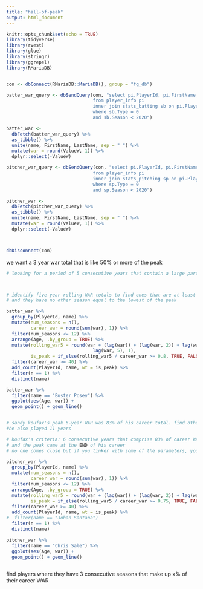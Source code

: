```yaml
---
title: "hall-of-peak"
output: html_document
---
```


```r
knitr::opts_chunk$set(echo = TRUE)
library(tidyverse)
library(rvest)
library(glue)
library(stringr)
library(ggrepel)
library(RMariaDB)


con <- dbConnect(RMariaDB::MariaDB(), group = "fg_db")

batter_war_query <- dbSendQuery(con, "select pi.PlayerId, pi.FirstName, pi.LastName, sb.Season, sb.Age, sb.ValueW
                                from player_info pi
                                inner join stats_batting sb on pi.PlayerId = sb.playerid
                                where sb.Type = 0
                                and sb.Season < 2020")

batter_war <-
  dbFetch(batter_war_query) %>%
  as_tibble() %>%
  unite(name, FirstName, LastName, sep = " ") %>%
  mutate(war = round(ValueW, 1)) %>%
  dplyr::select(-ValueW)

pitcher_war_query <- dbSendQuery(con, "select pi.PlayerId, pi.FirstName, pi.LastName, sp.Season, sp.Age, sp.ValueW
                                from player_info pi
                                inner join stats_pitching sp on pi.PlayerId = sp.PlayerId
                                where sp.Type = 0
                                and sp.Season < 2020")

pitcher_war <-
  dbFetch(pitcher_war_query) %>%
  as_tibble() %>%
  unite(name, FirstName, LastName, sep = " ") %>%
  mutate(war = round(ValueW, 1)) %>%
  dplyr::select(-ValueW)



dbDisconnect(con)
```


we want a 3 year war total that is like 50% or more of the peak

```r

# looking for a period of 5 consecutive years that contain a large part of the players' career WAR



# identify five-year rolling WAR totals to find ones that are at least half the player's total war
# and they have no other season equal to the lowest of the peak

batter_war %>%
  group_by(PlayerId, name) %>%
  mutate(num_seasons = n(),
         career_war = round(sum(war), 1)) %>%
  filter(num_seasons <= 12) %>%
  arrange(Age, .by_group = TRUE) %>%
  mutate(rolling_war5 = round(war + (lag(war)) + (lag(war, 2)) + lag(war, 3) + lag(war, 4) +
                                lag(war, 5), 1),
         is_peak = if_else(rolling_war5 / career_war >= 0.8, TRUE, FALSE)) %>%
  filter(career_war >= 40) %>%
  add_count(PlayerId, name, wt = is_peak) %>%
  filter(n == 1) %>%
  distinct(name)

batter_war %>%
  filter(name == "Buster Posey") %>%
  ggplot(aes(Age, war)) +
  geom_point() + geom_line()


# sandy koufax's peak 6-year WAR was 83% of his career total. find others like him
#he also played 11 years

# koufax's criteria: 6 consecutive years that comprise 83% of career WAR, 11 seasons played, 54.5 WAR,
# and the peak came at the END of his career
# no one comes close but if you tinker with some of the parameters, you get some interesting names

pitcher_war %>%
  group_by(PlayerId, name) %>%
  mutate(num_seasons = n(),
         career_war = round(sum(war), 1)) %>%
  filter(num_seasons <= 12) %>%
  arrange(Age, .by_group = TRUE) %>%
  mutate(rolling_war5 = round(war + (lag(war)) + (lag(war, 2)) + lag(war, 3) + lag(war, 4) + lag(war, 5), 1),
         is_peak = if_else(rolling_war5 / career_war >= 0.75, TRUE, FALSE)) %>%
  filter(career_war >= 40) %>%
  add_count(PlayerId, name, wt = is_peak) %>%
#  filter(name == "Johan Santana")
  filter(n == 1) %>%
  distinct(name)

pitcher_war %>%
  filter(name == "Chris Sale") %>%
  ggplot(aes(Age, war)) +
  geom_point() + geom_line()
  
```


find players where they have 3 consecutive seasons that make up x% of their career WAR

```r

```
